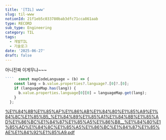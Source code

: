 ```yaml
---
title: '[TIL] www'
slug: til-www
notionId: 21f1eb5c033780bab3dfc71cca861aab
type: RECORD
sub_type: Engineering
category: TIL
tags:
  - 개발TIL
  - 기술로그
date: '2025-06-27'
draft: false
---
```


아니진짜 이게무냐~~~


```typescript
````  const mapCodeLanguage = (b) => {
    const lang = b.value.properties?.language?.[0]?.[0];
    if (languageMap.has(lang)) {
      b.value.properties.language[0][0] = languageMap.get(lang);
    }
  };
```


[%E1%84%8B%E1%85%AF%E1%86%AB%E1%84%80%E1%85%A9%E1%84%8C%E1%85%B5_%E1%84%89%E1%85%A1%E1%84%8B%E1%85%AD%E1%86%BC%E1%84%87%E1%85%A5%E1%86%B8__%E1%84%80%E1%85%AD%E1%84%8C%E1%85%A5%E1%86%BC%E1%84%87%E1%85%AE%E1%84%92%E1%85%A9.pdf](https://prod-files-secure.s3.us-west-2.amazonaws.com/056ff9f5-a9ef-486f-8acb-9eef51d06a2d/6aedad5c-8cf2-4f23-a0d7-bf653f033216/%E1%84%8B%E1%85%AF%E1%86%AB%E1%84%80%E1%85%A9%E1%84%8C%E1%85%B5_%E1%84%89%E1%85%A1%E1%84%8B%E1%85%AD%E1%86%BC%E1%84%87%E1%85%A5%E1%86%B8__%E1%84%80%E1%85%AD%E1%84%8C%E1%85%A5%E1%86%BC%E1%84%87%E1%85%AE%E1%84%92%E1%85%A9.pdf?X-Amz-Algorithm=AWS4-HMAC-SHA256&X-Amz-Content-Sha256=UNSIGNED-PAYLOAD&X-Amz-Credential=ASIAZI2LB4663DFZQZYE%2F20250716%2Fus-west-2%2Fs3%2Faws4_request&X-Amz-Date=20250716T091419Z&X-Amz-Expires=3600&X-Amz-Security-Token=IQoJb3JpZ2luX2VjEEEaCXVzLXdlc3QtMiJHMEUCIGQR2%2BfKtvYaWFxCrnuz2GIy%2BZOjC0KVCQelBw3nVUbXAiEAnxFqKbvk0eo7qcoiBOYhovoB0Y34OsMT7RBwarVSGnMq%2FwMIWhAAGgw2Mzc0MjMxODM4MDUiDFxUCic75fZc%2FSs8circA%2FNxI1sZZ8WS%2Ffo7SlxRR457482Pjt6GqipUfIiGviDWHJ0P7JA3z%2FBaFuiI2M2VOxLLhs%2BNWOfywHa1VEowJB6gr2AmMDf24EZSxiaIFCk9I9ssvl50hGjLBP5ukD%2BPYm5assShrJJ6ssJ530pGQK60dMrFXkKNC8L3HgU0beqt%2BQtD5YnbyfLfgKNqL9IlyIgQlaXYGE5twhMW3q1%2BV4HLnA3pW2AioONfEThCNgYLa8f2NExDGrA7k4NoiPDzDoVzzde82hvAglUK0DN8hEUU0iWmqlvp5Kb3FuiTxUm3K22mrTcjrTNkEaATRAW0OZvO2ym%2BCzWQ%2Bs9GcZDcY6QA5DmeTEoO81Giwz0RDp7aVMAARaxtIBq9%2BKyRCAQ%2BkUnQqXz4nW52Szig5YdFnSevenUPMIZaFkXyk55gm4cyJhuAHg%2BqSps6EFJNDZGfn1ivuEDKKimlkpcfH%2BmGKwNPb7X24MVUoVXUDurLwDZ32jwKd1GKvHCRk0hHsUH72gtTeEerx4cj%2B%2BiK9OySJrlOwvgRG19LkiPwew69rT3qJ57aMLHl9g44MfhvmzBHGOMKmF4tyb5t0amspJSraBcr4azIKt%2B%2FJIhN63r7YFaoqkUecQujmqLTOgkzMI3M3cMGOqUB32sO6oBSYZfEUj7DxvKp3AOFd9K4xfaNj9p78qpzhxcYswv0i0c7PTZPGqrpXujEy7C2o1eCnL85pu0NVaZAVU5FKSmZR9X2dOcVxx1mFCiExjjkZ9nnULNYhGbj%2Bd%2B2fnIc7vyRUzZfBzxnfU%2BPanGRl1QNwS8zzr1lre31nzLtluhCgG9wbXaMYxGIkVJXjvEiAYR0BP8kGs2GlfDxXIf3BJtU&X-Amz-Signature=1af86bf13a1308bb62983bc943c4aa4bbb20ca372dfdd4b3a0f530c153bf541e&X-Amz-SignedHeaders=host&x-amz-checksum-mode=ENABLED&x-id=GetObject)

